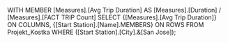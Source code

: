 WITH MEMBER [Measures].[Avg Trip Duration] AS
	[Measures].[Duration] / [Measures].[FACT TRIP Count]
SELECT {[Measures].[Avg Trip Duration]} ON COLUMNS,
	{[Start Station].[Name].MEMBERS} ON ROWS
	FROM Projekt_Kostka
	WHERE ([Start Station].[City].&[San Jose]);